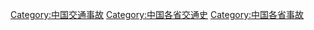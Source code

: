 [[Category:中国交通事故|Category:中国交通事故]]
[[Category:中国各省交通史|Category:中国各省交通史]]
[[Category:中国各省事故|Category:中国各省事故]]